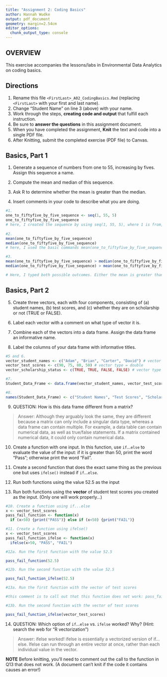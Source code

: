 ```yaml
---
title: "Assignment 2: Coding Basics"
author: Hannah Wudke
output: pdf_document
geometry: margin=2.54cm
editor_options: 
  chunk_output_type: console
---
```


## OVERVIEW

This exercise accompanies the lessons/labs in Environmental Data Analytics on coding basics.

## Directions

1.  Rename this file `<FirstLast>_A02_CodingBasics.Rmd` (replacing `<FirstLast>` with your first and last name).
2.  Change "Student Name" on line 3 (above) with your name.
3.  Work through the steps, **creating code and output** that fulfill each instruction.
4.  Be sure to **answer the questions** in this assignment document.
5.  When you have completed the assignment, **Knit** the text and code into a single PDF file.
6.  After Knitting, submit the completed exercise (PDF file) to Canvas.

## Basics, Part 1

1.  Generate a sequence of numbers from one to 55, increasing by fives. Assign this sequence a name.

2.  Compute the mean and median of this sequence.

3.  Ask R to determine whether the mean is greater than the median.

4.  Insert comments in your code to describe what you are doing.

```r
#1. 
one_to_fiftyfive_by_five_sequence <- seq(1, 55, 5)
one_to_fiftyfive_by_five_sequence
# here, I created the sequence by using seq(1, 55, 5), where 1 is from, 55 is to, and BY intervals of 5. In the same line, I named this sequence one_to_fiftyfive_by_five_sequence for clarity on what the function does. 
  
#2. 
mean(one_to_fiftyfive_by_five_sequence)
median(one_to_fiftyfive_by_five_sequence)
# here, I used the basic commands mean(one_to_fiftyfive_by_five_sequence) and median(one_to_fiftyfive_by_five_sequence) to calculate the mean and median of my sequence, which I previously named one_to_fiftyfive_by_five_sequence.

#3. 
mean(one_to_fiftyfive_by_five_sequence) > median(one_to_fiftyfive_by_five_sequence)
median(one_to_fiftyfive_by_five_sequence) > mean(one_to_fiftyfive_by_five_sequence)

# Here, I typed both possible outcomes. Either the mean is greater than the median of my sequence, or the median is greater than the mean. Because R shows the outcomes of these conditional statements, I can easily see which is greater. Both statements were false, so the mean and median must be equal. 
```

## Basics, Part 2

5.  Create three vectors, each with four components, consisting of (a) student names, (b) test scores, and (c) whether they are on scholarship or not (TRUE or FALSE).

6.  Label each vector with a comment on what type of vector it is.

7.  Combine each of the vectors into a data frame. Assign the data frame an informative name.

8.  Label the columns of your data frame with informative titles.

```r

#5 and 6.
vector_student_names <- c("Adam", "Brian", "Carter", "David") # vector type = character
vector_test_scores <- c(90, 75, 80, 50) # vector type = double
vector_scholarship_status <- c(TRUE, TRUE, FALSE, FALSE) # vector type = logical

#7.
Student_Data_Frame <- data.frame(vector_student_names, vector_test_scores, vector_scholarship_status)

#8.
names(Student_Data_Frame) <- c("Student Names", "Test Scores", "Scholarship Status")

```

9.  QUESTION: How is this data frame different from a matrix?

> Answer: Although they arguably look the same, they are different because a matrix can only include a singular data type, whereas a data frame can contain multiple. For example, a data table can contain numerical data, as well as true/false statements. If a matrix contained numerical data, it could only contain numerical data. 

10. Create a function with one input. In this function, use `if`...`else` to evaluate the value of the input: if it is greater than 50, print the word "Pass"; otherwise print the word "Fail". 

11. Create a second function that does the exact same thing as the previous one but uses `ifelse()` instead if `if`...`else `. 

12. Run both functions using the value 52.5 as the input

13. Run both functions using the **vector** of student test scores you created as the input. (Only one will work properly...)

```r
#10. Create a function using if...else
x <- vector_test_scores
pass_fail_function <- function(x)
  if (x>50) {print("PASS")} else if (x<50) {print("FAIL")}

#11. Create a function using ifelse()
x <- vector_test_scores
pass_fail_function_ifelse <- function(x)
  ifelse(x>50, "PASS", "FAIL")

#12a. Run the first function with the value 52.5

pass_fail_function(52.5)

#12b. Run the second function with the value 52.5

pass_fail_function_ifelse(52.5)

#13a. Run the first function with the vector of test scores

#this comment is to call out that this function does not work: pass_fail_function(vector_test_scores)

#13b. Run the second function with the vector of test scores

pass_fail_function_ifelse(vector_test_scores)

```

14. QUESTION: Which option of `if`...`else` vs. `ifelse` worked? Why? (Hint: search the web for "R vectorization")

> Answer: ifelse worked! ifelse is essentially a vectorized version of if...else. Ifelse can run through an entire vector at once, rather than each individual value in the vector. 


**NOTE** Before knitting, you'll need to comment out the call to the function in Q13 that does not work. (A document can't knit if the code it contains causes an error!)
